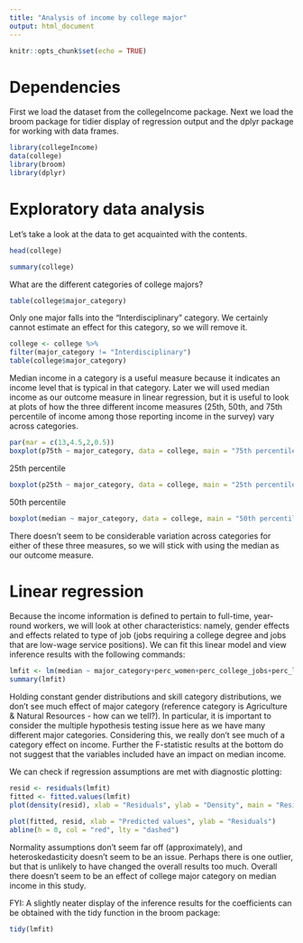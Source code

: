 ```yaml
---
title: "Analysis of income by college major"
output: html_document
---
```


```r
knitr::opts_chunk$set(echo = TRUE)
```

# Dependencies

First we load the dataset from the collegeIncome package. Next we load the broom package for tidier
display of regression output and the dplyr package for working with data frames.

```r
library(collegeIncome)
data(college)
library(broom)
library(dplyr)
```

# Exploratory data analysis

Let’s take a look at the data to get acquainted with the contents.

```r
head(college)

summary(college)
```

What are the different categories of college majors?

```r
table(college$major_category)
```

Only one major falls into the “Interdisciplinary” category. We certainly cannot estimate an effect for this
category, so we will remove it.

```r
college <- college %>%
filter(major_category != "Interdisciplinary")
table(college$major_category)
```

Median income in a category is a useful measure because it indicates an income level that is typical in that
category. Later we will used median income as our outcome measure in linear regression, but it is useful to
look at plots of how the three different income measures (25th, 50th, and 75th percentile of income among
those reporting income in the survey) vary across categories.

```r
par(mar = c(13,4.5,2,0.5))
boxplot(p75th ~ major_category, data = college, main = "75th percentile", las = 2, cex.axis = 0.75)
```

25th percentile

```r
boxplot(p25th ~ major_category, data = college, main = "25th percentile", las = 2, cex.axis = 0.75)
```

50th percentile

```r
boxplot(median ~ major_category, data = college, main = "50th percentile", las = 2, cex.axis = 0.50)
```

There doesn’t seem to be considerable variation across categories for either of these three measures, so we
will stick with using the median as our outcome measure.

# Linear regression

Because the income information is defined to pertain to full-time, year-round workers, we will look at other
characteristics: namely, gender effects and effects related to type of job (jobs requiring a college degree and
jobs that are low-wage service positions). We can fit this linear model and view inference results with the
following commands:

```r
lmfit <- lm(median ~ major_category+perc_women+perc_college_jobs+perc_low_wage_jobs, data = college)
summary(lmfit)
```

Holding constant gender distributions and skill category distributions, we don’t see much effect of major
category (reference category is Agriculture & Natural Resources - how can we tell?). In particular, it is
important to consider the multiple hypothesis testing issue here as we have many different major categories.
Considering this, we really don’t see much of a category effect on income. Further the F-statistic results at
the bottom do not suggest that the variables included have an impact on median income.

We can check if regression assumptions are met with diagnostic plotting:

```r
resid <- residuals(lmfit)
fitted <- fitted.values(lmfit)
plot(density(resid), xlab = "Residuals", ylab = "Density", main = "Residual distribution")
```

```r
plot(fitted, resid, xlab = "Predicted values", ylab = "Residuals")
abline(h = 0, col = "red", lty = "dashed")
```

Normality assumptions don’t seem far off (approximately), and heteroskedasticity doesn’t seem to be an issue.
Perhaps there is one outlier, but that is unlikely to have changed the overall results too much.
Overall there doesn’t seem to be an effect of college major category on median income in this study.

FYI: A slightly neater display of the inference results for the coefficients can be obtained with the tidy
function in the broom package:

```r
tidy(lmfit)
```
